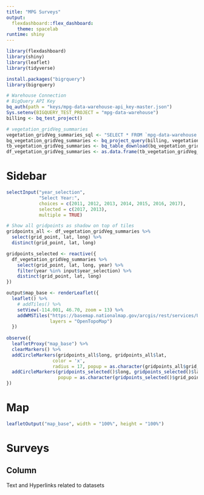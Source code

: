 ```yaml
---
title: "MPG Surveys"
output:
  flexdashboard::flex_dashboard: 
    theme: spacelab
runtime: shiny
---
```


```r
library(flexdashboard)
library(shiny)
library(leaflet)
library(tidyverse)

install.packages("bigrquery")
library(bigrquery)

# Warehouse Connection
# BigQuery API Key
bq_auth(path = "keys/mpg-data-warehouse-api_key-master.json")
Sys.setenv(BIGQUERY_TEST_PROJECT = "mpg-data-warehouse")
billing <- bq_test_project()
```

```r
# vegetation_gridVeg_summaries
vegetation_gridVeg_summaries_sql <- "SELECT * FROM `mpg-data-warehouse.vegetation_gridVeg_summaries.gridVeg_survey_effort`" 
bq_vegetation_gridVeg_summaries <- bq_project_query(billing, vegetation_gridVeg_summaries_sql)
tb_vegetation_gridVeg_summaries <- bq_table_download(bq_vegetation_gridVeg_summaries)
df_vegetation_gridVeg_summaries <- as.data.frame(tb_vegetation_gridVeg_summaries)
```

Sidebar {.sidebar data-width=250}
=====================================
```r
selectInput("year_selection",
            "Select Year:",
            choices = c(2011, 2012, 2013, 2014, 2015, 2016, 2017),
            selected = c(2017, 2013),
            multiple = TRUE)

# Show all gridpoints as shadow on top of tiles
gridpoints_all <- df_vegetation_gridVeg_summaries %>%
  select(grid_point, lat, long) %>%
  distinct(grid_point, lat, long)

gridpoints_selected <- reactive({
  df_vegetation_gridVeg_summaries %>%
    select(grid_point, lat, long, year) %>%
    filter(year %in% input$year_selection) %>%
    distinct(grid_point, lat, long)
})

output$map_base <- renderLeaflet({
  leaflet() %>%
    # addTiles() %>%
    setView(-114.001, 46.70, zoom = 13) %>%
    addWMSTiles("https://basemap.nationalmap.gov/arcgis/rest/services/USGSImageryTopo/MapServer/tile/{z}/{y}/{x}", 
                layers = "OpenTopoMap")
  })
  
observe({
  leafletProxy("map_base") %>%
  clearMarkers() %>%
  addCircleMarkers(gridpoints_all$long, gridpoints_all$lat, 
                 color = 'x',
                 radius = 17, popup = as.character(gridpoints_all$grid_point)) %>%
  addCircleMarkers(gridpoints_selected()$long, gridpoints_selected()$lat, radius = 4, color = 'yellow',
                   popup = as.character(gridpoints_selected()$grid_point))
})
```

Map {.tabset data-width=750}
=====================================

```r
leafletOutput("map_base", width = "100%", height = "100%")
```

Surveys
=====================================

Column {.tabset data-width=750}
-----------------
Text and Hyperlinks related to datasets